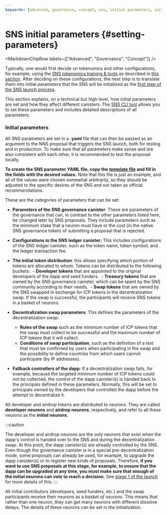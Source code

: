 ```yaml
---
keywords: [advanced, governance, concept, sns, initial parameters, init params]
---
```



# SNS initial parameters {#setting-parameters}

<MarkdownChipRow labels={["Advanced", "Governance", "Concept"]} />


Typically, one would first decide on tokenomics and other configurations, for example, using the [SNS tokenomics training & tools](https://wiki.internetcomputer.org/wiki/How-To:_SNS_tokenomics_configuration) as described in [this section](./tokenomics-intro.mdx).
After deciding on these configurations, the next step is to translate them into initial parameters that the SNS will be initialized as the [first step of the SNS launch process](../launching/launch-steps-1proposal.mdx).

This section explains, on a technical but high level, how initial parameters are set and how they affect different canisters.
The [SNS CLI tool](https://github.com/dfinity/ic/tree/master/rs/sns/cli) allows you to set these parameters and includes detailed descriptions of all parameters.

### Initial parameters
All SNS parameters are set in a **.yaml** file that can then be passed as an argument to the NNS proposal that triggers the SNS launch, both for testing and in production.
To make sure that all parameters make sense and are also consistent with each other, it is recommended to test the proposal locally.

**To create the SNS parameter YAML file, copy the [template file](https://github.com/dfinity/sns-testing/blob/main/example_sns_init.yaml) and fill in the fields with the desired values.** Note that this file is just an example, and all of the values were chosen somewhat arbitrarily, so they should be adjusted to the specific desires of the SNS and not taken as official recommendations.

These are the categories of parameters that can be set:
- **Parameters of the SNS governance canister**: These are parameters of the governance that can, in contrast to the other parameters listed here, be changed later by SNS proposals. They include parameters such as the minimum stake that a neuron must have or the cost (in the native SNS governance token) of submitting a proposal that is rejected.

- **Configurations in the SNS ledger canister:** This includes configurations of the SNS ledger canister, such as the token name, token symbol, and the ledger transaction fee.

- **The initial token distribution**: this allows specifying which portion of tokens are allocated to whom. Tokens can be distributed to the following buckets:
   - **Developer tokens** that are appointed to the original developers of the dapp and seed funders.
   - **Treasury tokens** that are owned by the SNS governance canister, which can be spent by the SNS community according to their needs.
   - **Swap tokens** that are owned by the SNS swapped in exchange for ICP tokens in the decentralization swap. If the swap is successful, the participants will receive SNS tokens in a basket of neurons.
- **Decentralization swap parameters**: This defines the parameters of the decentralization swap:
  - **Rules of the swap** such as the minimum number of ICP tokens that the swap must collect to be successful and the maximum number of ICP tokens that it will collect.
  - **Conditions of swap participation**, such as the definition of a text that must be confirmed by users when participating in the swap and the possibility to define countries from which users cannot participate (by IP addresses).

- **Fallback controllers of the dapp**: If a decentralization swap fails, for example, because the targeted minimum number of ICP tokens could not be collected, the control of the dapp canister(s) is handed back to the principals defined in these parameters. Normally, this will be set to principals owned by the developers that controlled the dapp before the attempt to decentralize it.

All developer and airdrop tokens are distributed to neurons.
They are called **developer neurons** and **airdrop neurons**, respectively, and refer to all these neurons as the **initial neurons**.

:::caution

The developer and airdrop neurons are the only neurons that exist when the dapp's control is handed over to the SNS and during the decentralization swap.
At this point, the dapp canister(s) are already controlled by the SNS.
Even though the governance canister is in a special pre-decentralization mode, some proposals can already be used, for example, to upgrade the dapp canister(s) or to register new kinds of proposals.
Therefore, **if you want to use SNS proposals at this stage, for example, to ensure that the dapp can be upgraded at any time, you must make sure that enough of the initial neurons can vote to reach a decision.**
See [stage 1 of the launch](../launching/launch-summary-1proposal.mdx) for more details of this.
:::

All initial contributors (developers, seed funders, etc.) and the swap participants receive their neurons as a *basket of neurons*.
This means that rather than one neuron, they can get many neurons with different dissolve delays. The details of these neurons can be set in the initialization.